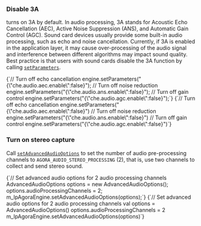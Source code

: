 <PlatformWrapper platform="android">


### Disable 3A

<Vg k="VSDK" /> turns on 3A by default. In audio processing, 3A stands for Acoustic Echo Cancellation (AEC), Active Noise Suppression (ANS), and Automatic Gain Control (AGC). Sound card devices usually provide some built-in audio processing, such as echo and noise cancellation. Currently, if 3A is enabled in the application layer, it may cause over-processing of the audio signal and interference between different algorithms may impact sound quality. Best practice is that users with sound cards disable the 3A function by calling [`setParameters`](https://api-ref.agora.io/en/voice-sdk/android/4.x/API/class_irtcengine.html#api_irtcengine_setparameters).

<Tabs groupId="language">
<TabItem value="java" label="Java">
<CodeBlock language="java" showLineNumbers>
{`// Turn off echo cancellation
engine.setParameters("{\"che.audio.aec.enable\":false}");
// Turn off noise reduction
engine.setParameters("{\"che.audio.ans.enable\":false}");
// Turn off gain control
engine.setParameters("{\"che.audio.agc.enable\":false}");`}
</CodeBlock>
</TabItem>

<TabItem value="kotlin" label="Kotlin" default>
<CodeBlock language="kotlin" showLineNumbers>
{`// Turn off echo cancellation
engine.setParameters("{\"che.audio.aec.enable\":false}")
// Turn off noise reduction
engine.setParameters("{\"che.audio.ans.enable\":false}")
// Turn off gain control
engine.setParameters("{\"che.audio.agc.enable\":false}")`}
</CodeBlock>
</TabItem>
</Tabs>

### Turn on stereo capture

Call [`setAdvancedAudioOptions`](https://api-ref.agora.io/en/voice-sdk/android/4.x/API/class_irtcengine.html#api_irtcengine_setadvancedaudiooptions) to set the number of audio pre-processing channels to `AGORA_AUDIO_STEREO_PROCESSING` (2), that is, use two channels to collect and send stereo sound.

<Tabs groupId="language">  
<TabItem value="java" label="Java">  
<CodeBlock language="java" showLineNumbers>  
{`// Set advanced audio options for 2 audio processing channels
AdvancedAudioOptions options = new AdvancedAudioOptions();
options.audioProcessingChannels = 2;
m_lpAgoraEngine.setAdvancedAudioOptions(options);`}  
</CodeBlock>  
</TabItem>  

<TabItem value="kotlin" label="Kotlin" default>  
<CodeBlock language="kotlin" showLineNumbers>  
{`// Set advanced audio options for 2 audio processing channels
val options = AdvancedAudioOptions()
options.audioProcessingChannels = 2
m_lpAgoraEngine.setAdvancedAudioOptions(options)`}  
</CodeBlock>  
</TabItem>  
</Tabs>
</PlatformWrapper>
